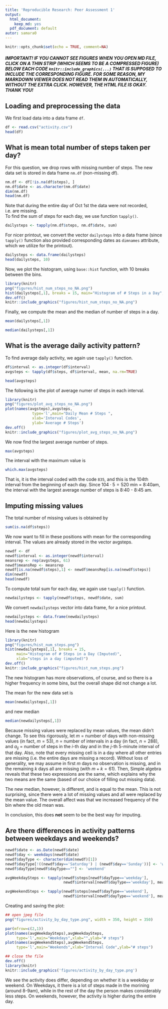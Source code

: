 ```yaml
---
title: 'Reproducible Research: Peer Assessment 1'
output:
  html_document:
    keep_md: yes
  pdf_document: default
autor: samara0
---
```


```r
knitr::opts_chunk$set(echo = TRUE, comment=NA)
```
##### **IMPORTANT! IF YOU CANNOT SEE FIGURES WHEN YOU OPEN MD FILE, CLICK ON A THIN STRIP (WHICH SEEMS TO BE A COMPRESSED FIGURE) BELOW EACH CODE `knitr::include_graphics(...)` THAT IS SUPPOSED TO INCLUDE THE CORRESPONDING FIGURE. FOR SOME REASON, MY MARKDOWN VIEWER DOES NOT READ THEM IN AUTOMATICALLY, WITHOUT THE EXTRA CLICK. HOWEVER, THE HTML FILE IS OKAY. THANK YOU!**

## Loading and preprocessing the data
We first load data into a data frame `df`.
```r
df <- read.csv("activity.csv")
head(df)
```



## What is mean total number of steps taken per day?
For this question, we drop rows with missing number of steps. The new data set is stored in data frame `nm.df` (non-missing df).
```r
nm.df <- df[!is.na(df$steps), ]
nm.df$date <- as.character(nm.df$date)
dim(nm.df)
head(nm.df)
```
Note that during the entire day of Oct 1st the data were not recorded, i.e. are missing. <br>
To find the sum of steps for each day, we use function `tapply()`. 
```r


dailysteps <- tapply(nm.df$steps, nm.df$date, sum)
```
For nicer printout, we convert the vector `dailysteps` into a data frame (since `tapply()` function also provided corresponding dates as `dimnames` attribute, which we utilize for the printout).
```r
dailysteps <- data.frame(dailysteps)
head(dailysteps, 10)

```

Now, we plot the histogram, using `base::hist` function, with 10 breaks between the bins.

```r
library(knitr)
png("figures/hist_num_steps_no_NA.png")
hist(dailysteps[,1], breaks = 15, main="Histogram of # Steps in a Day", xlab="steps in a day")
dev.off()
knitr::include_graphics("figures/hist_num_steps_no_NA.png")
```
Finally, we compute the mean and the median of number of steps in a day.
```r
mean(dailysteps[,1])

median(dailysteps[,1])
```

## What is the average daily activity pattern?

To find average daily activity, we again use `tapply()` function.
```r
df$interval <- as.integer(df$interval)
avgsteps <- tapply(df$steps, df$interval, mean, na.rm=TRUE)

head(avgsteps)
```
The following is the plot of average numer of steps in each interval.
```r
library(knitr)
png("figures/plot_avg_steps_no_NA.png")
plot(names(avgsteps),avgsteps,
            type='l',main="Daily Mean # Steps ",
            xlab='Interval Codes',
            ylab='Average # Steps')
dev.off()
knitr::include_graphics("figures/plot_avg_steps_no_NA.png")
```

We now find the largest average number of steps.
```r
max(avgsteps)
```
The interval with the maximum value is 
```r
which.max(avgsteps)
```
That is, it is the interval coded with the code `835`, and this is the 104th interval from the beginning of each day. Since $104\cdot 5 = 520$ min =  8:40am, the interval with the largest average number of steps is 8:40 - 8:45 am.

## Imputing missing values
The total number of missing values is obtained by
```r
sum(is.na(df$steps))
```

We now want to fill in these positions with mean for the corresponding interval. The values are already stored in the vector avgsteps. 
```r
newdf <- df
newdf$interval <- as.integer(newdf$interval)
meansrep <- rep(avgsteps, 61)
newdf$meansRep <- meansrep
newdf[is.na(newdf$steps),1] <- newdf$meansRep[is.na(newdf$steps)]
dim(newdf)
head(newdf)
```
To compute total sum for each day, we again use `tapply()` function.
```r
newdailysteps <- tapply(newdf$steps, newdf$date, sum)
```
We convert `newdailysteps` vector into data frame, for a nice printout.
```r
newdailysteps <- data.frame(newdailysteps)
head(newdailysteps)
```
Here is the new histogram
```r
library(knitr)
png("figures/hist_num_steps.png")
hist(newdailysteps[,1], breaks = 15, 
     main="Histogram of # Steps in a Day (Imputed)",
     xlab="steps in a day (imputed)")
dev.off()
knitr::include_graphics("figures/hist_num_steps.png")
```
The new histogram has more observations, of course, and so there is a higher frequency in some bins, but the overall shape did not change a lot. <br>

The mean for the new data set is
```r
mean(newdailysteps[,1])
```
and new median
```r
median(newdailysteps[,1])

```

Because missing values were replaced by mean values, the mean didn't change. To see this rigorously, let $m$ = number of days with non-missing values (in fact, $m=53$), $n$ = number of intervals in a day (in fact, $n=288$), and $a_{ij}$ = number of steps in the $i$-th day and in the $j$-th 5-minute interval of that day. Also, note that every missing cell is in a day where all other entries are missing (i.e. the entire days are missing a record). Without loss of generality, we may assume in first $m$ days no observation is missing, and in the remaining $k$ days all are missing (with $m+k=61$). Then, 
\begin{align}
\text{old mean} &= {1\over m} \sum_{i=1}^m \sum_{j=1}^k a_{ij} \\
\text{and} \\
\text{new mean} &= {1\over m+k} \left(\sum_{i=1}^m \sum_{j=1}^n a_{ij} + k \sum_{j=1}^m \left({1\over m} \sum_{i=1}^n a_{ij} \right)\right)
\end{align}
Simple algebra reveals that these two expressions are the same, which explains why the two means are the same (based of our choice of filling out missing data).

The new median, however, is different, and is equal to the mean. This is not surprising, since there were a lot of missing values and all were replaced by the mean value. The overall affect was that we increased frequency of the bin where the old mean was. 

In conclusion, this does **not** seem to be the best way for imputing.


## Are there differences in activity patterns between weekdays and weekends?
```r
newdf$date <- as.Date(newdf$date)
newdf$day <- weekdays(newdf$date)
newdf$dayType <- character(dim(newdf)[1])
newdf$dayType[!((newdf$day=='Saturday') | (newdf$day=='Sunday'))] <- 'weekday'
newdf$dayType[newdf$dayType==""] <- 'weekend'
```
```r
avgWeekdaySteps <- tapply(newdf$steps[newdf$dayType=='weekday'], 
                          newdf$interval[newdf$dayType=='weekday'], mean)

avgWeekendSteps <- tapply(newdf$steps[newdf$dayType=='weekend'], 
                          newdf$interval[newdf$dayType=='weekend'], mean)

```
Creating and saving the plot:

```r
## open jpeg file
png("figures/activity_by_day_type.png", width = 350, height = 350)

par(mfrow=c(2,1))
plot(names(avgWeekdaySteps),avgWeekdaySteps, 
     type='l',main="Weekdays",xlab="",ylab="# steps")
plot(names(avgWeekendSteps),avgWeekendSteps, 
     type='l',main="Weekends",xlab="Interval Code",ylab="# steps")

## close the file
dev.off()
library(knitr)
knitr::include_graphics('figures/activity_by_day_type.png')
``` 

We see the activity does differ, depending on whether it is a weekday or weekend. On Weekdays, it there is a lot of steps made in the morining (around 8-9am), while in the rest of the day the person makes considerably less steps. On weekends, however, the activity is higher during the entire day. 





